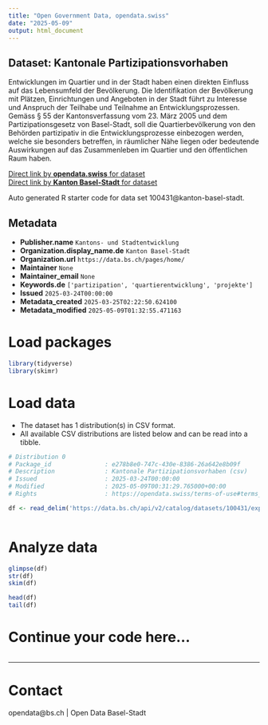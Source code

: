 ```yaml
---
title: "Open Government Data, opendata.swiss"
date: "2025-05-09"
output: html_document
---
```


## Dataset: Kantonale Partizipationsvorhaben

Entwicklungen im Quartier und in der Stadt haben einen direkten Einfluss auf das Lebensumfeld der Bevölkerung. Die Identifikation der Bevölkerung mit Plätzen, Einrichtungen und Angeboten in der Stadt führt zu Interesse und Anspruch der Teilhabe und Teilnahme an Entwicklungsprozessen. Gemäss § 55 der Kantonsverfassung vom 23. März 2005 und dem Partizipationsgesetz von Basel-Stadt, soll die Quartierbevölkerung von den Behörden partizipativ in die Entwicklungsprozesse einbezogen werden, welche sie besonders betreffen, in räumlicher Nähe liegen oder bedeutende Auswirkungen auf das Zusammenleben im Quartier und den öffentlichen Raum haben.

[Direct link by **opendata.swiss** for dataset](https://opendata.swiss/de/dataset/kantonale-partizipationsvorhaben)<br>
[Direct link by **Kanton Basel-Stadt** for dataset](https://data.bs.ch/explore/dataset/100431/)

Auto generated R starter code for data set 100431@kanton-basel-stadt.

## Metadata

- **Publisher.name** `Kantons- und Stadtentwicklung`
- **Organization.display_name.de** `Kanton Basel-Stadt`
- **Organization.url** `https://data.bs.ch/pages/home/`
- **Maintainer** `None`
- **Maintainer_email** `None`
- **Keywords.de** `['partizipation', 'quartierentwicklung', 'projekte']`
- **Issued** `2025-03-24T00:00:00`
- **Metadata_created** `2025-03-25T02:22:50.624100`
- **Metadata_modified** `2025-05-09T01:32:55.471163`


# Load packages

```r

library(tidyverse)
library(skimr)

```

# Load data

-   The dataset has 1 distribution(s) in CSV format.
-   All available CSV distributions are listed below and can be read into a tibble.

```r

# Distribution 0
# Package_id               : e278b8e0-747c-430e-8386-26a642e8b09f
# Description              : Kantonale Partizipationsvorhaben (csv)
# Issued                   : 2025-03-24T00:00:00
# Modified                 : 2025-05-09T00:31:29.765000+00:00
# Rights                   : https://opendata.swiss/terms-of-use#terms_by

df <- read_delim('https://data.bs.ch/api/v2/catalog/datasets/100431/exports/csv?use_labels=true')



```

# Analyze data

```r

glimpse(df)
str(df)
skim(df)

head(df)
tail(df)

```

# Continue your code here...

```r

```

------------------------------------------------------------------------

# Contact

opendata@bs.ch | Open Data Basel-Stadt
